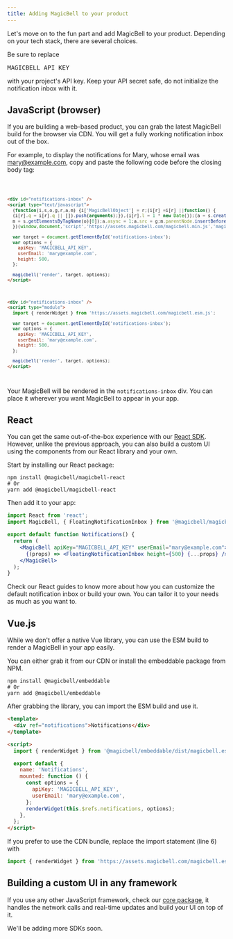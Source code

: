 ```yaml
---
title: Adding MagicBell to your product
---
```


Let's move on to the fun part and add MagicBell to your product. Depending on your tech stack, there are several choices.

<Note>
Be sure to replace <pre className="inline">MAGICBELL_API_KEY</pre> with your project's API key. Keep your API secret safe, do not initialize the notification inbox with it.
</Note>

## JavaScript (browser)

If you are building a web-based product, you can grab the latest MagicBell build for the browser via CDN. You will get a fully working notification inbox out of the box.

For example, to display the notifications for Mary, whose email was mary@example.com, copy and paste the following code before the closing body tag:

<Code>

```html
<div id="notifications-inbox" />
<script type="text/javascript">
  (function(i,s,o,g,r,a,m) {i['MagicBellObject'] = r;(i[r] =i[r] ||function() {
  (i[r].q = i[r].q || []).push(arguments);}),(i[r].l = 1 * new Date());(a = s.createElement(o)), (
  m = s.getElementsByTagName(o)[0]);a.async = 1;a.src = g;m.parentNode.insertBefore(a, m);
  })(window,document,'script','https://assets.magicbell.com/magicbell.min.js','magicbell');

  var target = document.getElementById('notifications-inbox');
  var options = {
    apiKey: 'MAGICBELL_API_KEY',
    userEmail: 'mary@example.com',
    height: 500,
  };

  magicbell('render', target, options);
</script>
```

```html
<div id="notifications-inbox" />
<script type="module">
  import { renderWidget } from 'https://assets.magicbell.com/magicbell.esm.js';

  var target = document.getElementById('notifications-inbox');
  var options = {
    apiKey: 'MAGICBELL_API_KEY',
    userEmail: 'mary@example.com',
    height: 500,
  };

  magicbell('render', target, options);
</script>
```

</Code>

Your MagicBell will be rendered in the `notifications-inbox` div. You can place it wherever you want MagicBell to appear in your app.

## React

You can get the same out-of-the-box experience with our [React SDK](https://www.npmjs.com/package/@magicbell/magicbell-react). However, unlike the previous approach, you can also build a custom UI using the components from our React library and your own.

Start by installing our React package:

```shell
npm install @magicbell/magicbell-react
# Or
yarn add @magicbell/magicbell-react
```

Then add it to your app:

```jsx
import React from 'react';
import MagicBell, { FloatingNotificationInbox } from '@magicbell/magicbell-react';

export default function Notifications() {
  return (
    <MagicBell apiKey="MAGICBELL_API_KEY" userEmail="mary@example.com">
      {(props) => <FloatingNotificationInbox height={500} {...props} />}
    </MagicBell>
  );
}
```

Check our React guides to know more about how you can customize the default notification inbox or build your own. You can tailor it to your needs as much as you want to.

## Vue.js

While we don't offer a native Vue library, you can use the ESM build to render a MagicBell in your app easily.

You can either grab it from our CDN or install the embeddable package from NPM.

```shell
npm install @magicbell/embeddable
# Or
yarn add @magicbell/embeddable
```

After grabbing the library, you can import the ESM build and use it.

```html
<template>
  <div ref="notifications">Notifications</div>
</template>

<script>
  import { renderWidget } from '@magicbell/embeddable/dist/magicbell.esm.js';

  export default {
    name: 'Notifications',
    mounted: function () {
      const options = {
        apiKey: 'MAGICBELL_API_KEY',
        userEmail: 'mary@example.com',
      };
      renderWidget(this.$refs.notifications, options);
    },
  };
</script>
```

If you prefer to use the CDN bundle, replace the import statement (line 6) with

```javascript
import { renderWidget } from 'https://assets.magicbell.com/magicbell.esm.js';
```

## Building a custom UI in any framework

If you use any other JavaScript framework, check our [core package](https://www.npmjs.com/package/@magicbell/core), it handles the network calls and real-time updates and build your UI on top of it.

We'll be adding more SDKs soon.
